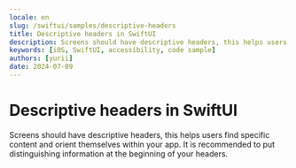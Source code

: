 ```yaml
---
locale: en
slug: /swiftui/samples/descriptive-headers
title: Descriptive headers in SwiftUI
description: Screens should have descriptive headers, this helps users find specific content and orient themselves within your app.
keywords: [iOS, SwiftUI, accessibility, code sample]
authors: [yurii]
date: 2024-07-09
---
```


# Descriptive headers in SwiftUI

Screens should have descriptive headers, this helps users find specific content and orient themselves within your app. It is recommended to put distinguishing information at the beginning of your headers.

<CodeSample id="screen-headers" platform="swiftui" locale="en"/>
